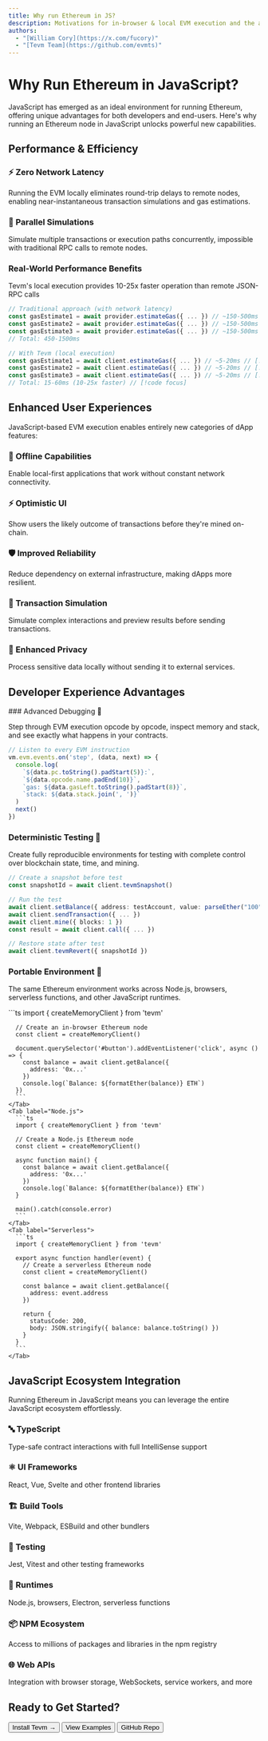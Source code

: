 ```yaml
---
title: Why run Ethereum in JS?
description: Motivations for in-browser & local EVM execution and the advantages over traditional RPC execution
authors:
  - "[William Cory](https://x.com/fucory)"
  - "[Tevm Team](https://github.com/evmts)"
---
```



# Why Run Ethereum in JavaScript?

JavaScript has emerged as an ideal environment for running Ethereum, offering unique advantages for both developers and end-users. Here's why running an Ethereum node in JavaScript unlocks powerful new capabilities.

## Performance & Efficiency

<div style={{ display: 'grid', gridTemplateColumns: 'repeat(auto-fill, minmax(280px, 1fr))', gap: '1rem', margin: '1.5rem 0' }}>
  <Card>
    <h3>⚡ Zero Network Latency</h3>
    <p>Running the EVM locally eliminates round-trip delays to remote nodes, enabling near-instantaneous transaction simulations and gas estimations.</p>
  </Card>
  
  <Card>
    <h3>🔄 Parallel Simulations</h3>
    <p>Simulate multiple transactions or execution paths concurrently, impossible with traditional RPC calls to remote nodes.</p>
  </Card>
</div>

### Real-World Performance Benefits

<Callout type="info" title="Performance Comparison">
  Tevm's local execution provides 10-25x faster operation than remote JSON-RPC calls
</Callout>

```typescript showLineNumbers {1-4,8-11} filename="performance-comparison.ts"
// Traditional approach (with network latency)
const gasEstimate1 = await provider.estimateGas({ ... }) // ~150-500ms
const gasEstimate2 = await provider.estimateGas({ ... }) // ~150-500ms
const gasEstimate3 = await provider.estimateGas({ ... }) // ~150-500ms
// Total: 450-1500ms

// With Tevm (local execution)
const gasEstimate1 = await client.estimateGas({ ... }) // ~5-20ms // [!code focus]
const gasEstimate2 = await client.estimateGas({ ... }) // ~5-20ms // [!code focus]
const gasEstimate3 = await client.estimateGas({ ... }) // ~5-20ms // [!code focus]
// Total: 15-60ms (10-25x faster) // [!code focus]
```

## Enhanced User Experiences

JavaScript-based EVM execution enables entirely new categories of dApp features:

<div style={{ display: 'grid', gridTemplateColumns: 'repeat(auto-fill, minmax(220px, 1fr))', gap: '1rem', margin: '1.5rem 0' }}>
  <Card>
    <h3>📱 Offline Capabilities</h3>
    <p>Enable local-first applications that work without constant network connectivity.</p>
  </Card>
  
  <Card>
    <h3>⚡ Optimistic UI</h3>
    <p>Show users the likely outcome of transactions before they're mined on-chain.</p>
  </Card>
  
  <Card>
    <h3>🛡️ Improved Reliability</h3>
    <p>Reduce dependency on external infrastructure, making dApps more resilient.</p>
  </Card>
  
  <Card>
    <h3>🧮 Transaction Simulation</h3>
    <p>Simulate complex interactions and preview results before sending transactions.</p>
  </Card>
  
  <Card>
    <h3>🔐 Enhanced Privacy</h3>
    <p>Process sensitive data locally without sending it to external services.</p>
  </Card>
</div>

## Developer Experience Advantages

<Steps>
  ### Advanced Debugging 🔬
  
  Step through EVM execution opcode by opcode, inspect memory and stack, and see exactly what happens in your contracts.
  
  ```typescript filename="debug-example.ts"
  // Listen to every EVM instruction
  vm.evm.events.on('step', (data, next) => {
    console.log(
      `${data.pc.toString().padStart(5)}:`,
      `${data.opcode.name.padEnd(10)}`,
      `gas: ${data.gasLeft.toString().padStart(8)}`,
      `stack: ${data.stack.join(', ')}`
    )
    next()
  })
  ```

  ### Deterministic Testing 🧪
  
  Create fully reproducible environments for testing with complete control over blockchain state, time, and mining.
  
  ```typescript filename="testing-example.ts"
  // Create a snapshot before test
  const snapshotId = await client.tevmSnapshot()
  
  // Run the test
  await client.setBalance({ address: testAccount, value: parseEther("100") })
  await client.sendTransaction({ ... })
  await client.mine({ blocks: 1 })
  const result = await client.call({ ... })
  
  // Restore state after test
  await client.tevmRevert({ snapshotId })
  ```

  ### Portable Environment 💼
  
  The same Ethereum environment works across Node.js, browsers, serverless functions, and other JavaScript runtimes.
  
  <Tabs>
    <Tab label="Browser">
      ```ts
      import { createMemoryClient } from 'tevm'
      
      // Create an in-browser Ethereum node
      const client = createMemoryClient()
      
      document.querySelector('#button').addEventListener('click', async () => {
        const balance = await client.getBalance({
          address: '0x...'
        })
        console.log(`Balance: ${formatEther(balance)} ETH`)
      })
      ```
    </Tab>
    <Tab label="Node.js">
      ```ts
      import { createMemoryClient } from 'tevm'
      
      // Create a Node.js Ethereum node
      const client = createMemoryClient()
      
      async function main() {
        const balance = await client.getBalance({
          address: '0x...'
        })
        console.log(`Balance: ${formatEther(balance)} ETH`)
      }
      
      main().catch(console.error)
      ```
    </Tab>
    <Tab label="Serverless">
      ```ts
      import { createMemoryClient } from 'tevm'
      
      export async function handler(event) {
        // Create a serverless Ethereum node
        const client = createMemoryClient()
        
        const balance = await client.getBalance({
          address: event.address
        })
        
        return {
          statusCode: 200,
          body: JSON.stringify({ balance: balance.toString() })
        }
      }
      ```
    </Tab>
  </Tabs>
</Steps>

## JavaScript Ecosystem Integration

<Callout type="note" title="Seamless Integration">
  Running Ethereum in JavaScript means you can leverage the entire JavaScript ecosystem effortlessly.
</Callout>

<div style={{ 
  display: 'grid', 
  gridTemplateColumns: 'repeat(auto-fill, minmax(180px, 1fr))', 
  gap: '1rem', 
  margin: '1.5rem 0' 
}}>
  <Card>
    <h3>🔤 TypeScript</h3>
    <p>Type-safe contract interactions with full IntelliSense support</p>
  </Card>
  
  <Card>
    <h3>⚛️ UI Frameworks</h3>
    <p>React, Vue, Svelte and other frontend libraries</p>
  </Card>
  
  <Card>
    <h3>🏗️ Build Tools</h3>
    <p>Vite, Webpack, ESBuild and other bundlers</p>
  </Card>
  
  <Card>
    <h3>🧪 Testing</h3>
    <p>Jest, Vitest and other testing frameworks</p>
  </Card>
  
  <Card>
    <h3>🔄 Runtimes</h3>
    <p>Node.js, browsers, Electron, serverless functions</p>
  </Card>
  
  <Card>
    <h3>📦 NPM Ecosystem</h3>
    <p>Access to millions of packages and libraries in the npm registry</p>
  </Card>
  
  <Card>
    <h3>🌐 Web APIs</h3>
    <p>Integration with browser storage, WebSockets, service workers, and more</p>
  </Card>
</div>

## Ready to Get Started?

<FileTree>
  <FileTree.Folder name="Getting Started Guide" defaultOpen>
    <FileTree.File name="Install Tevm" url="../getting-started/overview" />
    <FileTree.File name="Configure Your Environment" url="../core/create-tevm-node" />
    <FileTree.File name="Run Your First Code" url="../examples/viem" />
  </FileTree.Folder>
</FileTree>

<div style={{ display: 'flex', flexWrap: 'wrap', gap: '1rem', marginTop: '2rem' }}>
  <Button href="../getting-started/overview" variant="accent" size="large">Install Tevm →</Button>
  <Button href="../examples/viem">View Examples</Button>
  <Button href="https://github.com/evmts/tevm-monorepo" variant="outline">GitHub Repo</Button>
</div>
